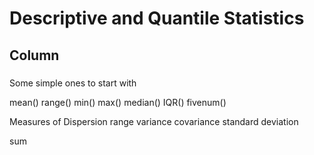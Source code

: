 Descriptive and Quantile Statistics
===========================================

Column {.tabset}
------------------------------------

###

Some simple ones to start with

mean()
range()
min()
max()
median()
IQR()
fivenum()


Measures of Dispersion
  range
  variance
  covariance
  standard deviation

sum
